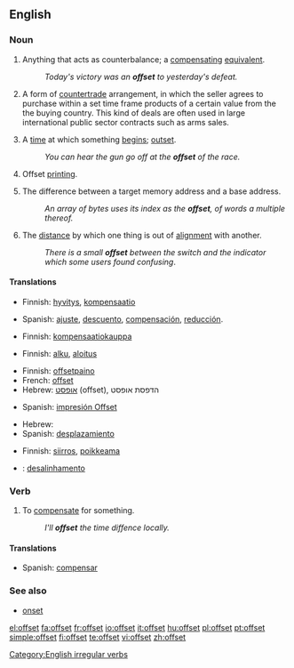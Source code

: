 ==English==

===Noun===
{{en-noun}}

# Anything that acts as counterbalance; a [[compensating]] [[equivalent]].
#: ''Today's victory was an '''offset''' to yesterday's defeat.''
# {{context|international trade}} A form of [[countertrade]] arrangement, in which the seller agrees to purchase within a set time frame products of a certain value from the the buying country. This kind of deals are often used in large international public sector contracts such as arms sales.
# {{obsolete|c. 1555}} A [[time]] at which something [[begin]]s; [[outset]].
#: ''You can hear the gun go off at the '''offset''' of the race.''
# Offset [[printing]].
# {{programming}} The difference between a target memory address and a base address.
#: ''An array of bytes uses its index as the '''offset''', of words a multiple thereof.''
# The [[distance]] by which one thing is out of [[alignment]] with another.
#: ''There is a small '''offset''' between the switch and the indicator which some users found confusing''.

====Translations====
{{trans-top|compensating equivalent}}
*Finnish: [[hyvitys]], [[kompensaatio]]
{{trans-mid}}
*Spanish: [[ajuste]], [[descuento]], [[compensación]], [[reducción]]. 
{{trans-bottom}}

{{trans-top|countertrade arrangement}}
*Finnish: [[kompensaatiokauppa]]
{{trans-mid}}
{{trans-bottom}}

{{trans-top| time at which something begins}}
*Finnish: [[alku]], [[aloitus]]
{{trans-bottom}}

{{trans-top|offset printing}}
*Finnish: [[offsetpaino]]
*French: [[offset]]
*Hebrew: [[אופסט]] (offset), הדפסת אופסט
{{trans-mid}}
*Spanish: [[impresión Offset]]
{{trans-bottom}}

{{trans-top|difference in memory addresses}}
* Hebrew: {{he-translation|היסט|hesset}}
* Spanish: [[desplazamiento]]
{{trans-bottom}}

{{trans-top|distance by which one thing is out of alignment with another}}
*Finnish: [[siirros]], [[poikkeama]]
{{trans-mid}}
{{trans-bottom}}

{{checktrans-top}}
*{{ttbc|Portuguese}}: [[desalinhamento]]
{{trans-bottom}}

===Verb===
{{en-verb|offsets|offsetting|offset}}

# To [[compensate]] for something.
#:''I'll '''offset''' the time diffence locally.''

====Translations====
{{trans-top|To compensate for something}}
*Spanish: [[compensar]]
{{trans-bottom}}

===See also===
*[[onset]]

[[Category:English irregular verbs]]

[[el:offset]]
[[fa:offset]]
[[fr:offset]]
[[io:offset]]
[[it:offset]]
[[hu:offset]]
[[pl:offset]]
[[pt:offset]]
[[simple:offset]]
[[fi:offset]]
[[te:offset]]
[[vi:offset]]
[[zh:offset]]